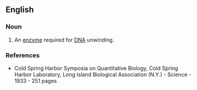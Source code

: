 ==English==

===Noun===
{{wikipedia}}
{{en-noun}}

# {{lb|en|enzyme}} An [[enzyme]] required for [[DNA]] unwinding.

===References===
* Cold Spring Harbor Symposia on Quantitative Biology, Cold Spring Harbor Laboratory, Long Island Biological Association (N.Y.) - Science - 1933 - 251 pages <!--erm, what page? ISBn ?-->